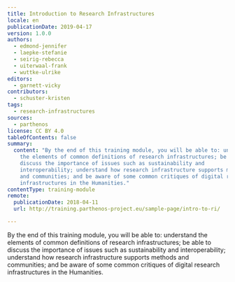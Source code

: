 ```yaml
---
title: Introduction to Research Infrastructures
locale: en
publicationDate: 2019-04-17
version: 1.0.0
authors:
  - edmond-jennifer
  - laepke-stefanie
  - seirig-rebecca
  - uiterwaal-frank
  - wuttke-ulrike
editors:
  - garnett-vicky
contributors:
  - schuster-kristen
tags:
  - research-infrastructures
sources:
  - parthenos
license: CC BY 4.0
tableOfContents: false
summary:
  content: "By the end of this training module, you will be able to: understand
    the elements of common definitions of research infrastructures; be able to
    discuss the importance of issues such as sustainability and
    interoperability; understand how research infrastructure supports methods
    and communities; and be aware of some common critiques of digital research
    infrastructures in the Humanities."
contentType: training-module
remote:
  publicationDate: 2018-04-11
  url: http://training.parthenos-project.eu/sample-page/intro-to-ri/

---
```


By the end of this training module, you will be able to: understand the elements of common definitions of research infrastructures; be able to discuss the importance of issues such as sustainability and interoperability; understand how research infrastructure supports methods and communities; and be aware of some common critiques of digital research infrastructures in the Humanities.

<ExternalResource
  title="Interested in learning more?"
  subtitle="Check out Introduction to Research Infrastructures on PARTHENOS"
  url="http://training.parthenos-project.eu/sample-page/intro-to-ri/"
/>
